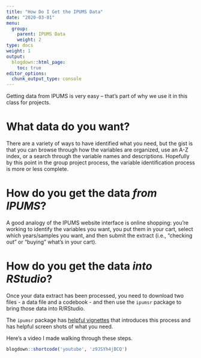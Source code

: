 ```yaml
---
title: "How Do I Get the IPUMS Data"
date: "2020-03-01"
menu:
  group:
    parent: IPUMS Data
    weight: 2
type: docs
weight: 1
output:
  blogdown::html_page:
    toc: true
editor_options: 
  chunk_output_type: console
---
```


Getting data from IPUMS is very easy -- that's part of why we use it in this class for projects.

# What data do you want?

There are a variety of ways to have identified what you need, but the gist is that you can browse through how the variables are organized, use an A-Z index, or a search through the variable names and descriptions. Hopefully by this point in the group project process, the variable identification process is more or less complete.

# How do you get the data _from IPUMS_?

A good analogy of the IPUMS website interface is online shopping: you're working to identify the variables you want, you put them in your cart, select which years/samples you want, and then submit the extract (i.e., "checking out" or "buying" what's in your cart).

# How do you get the data _into RStudio_?

Once your data extract has been processed, you need to download two files - a data file and a codebook - and then use the `ipumsr` package to bring those data into R/RStudio.

The `ipumsr` package has [helpful vignettes](https://cran.r-project.org/web/packages/ipumsr/vignettes/ipums.html) that introduces this process and has helpful screen shots of what you need.

Here's a video I made walking through these steps.

```r
blogdown::shortcode('youtube', 'z9JSYh4jBCQ')
```
